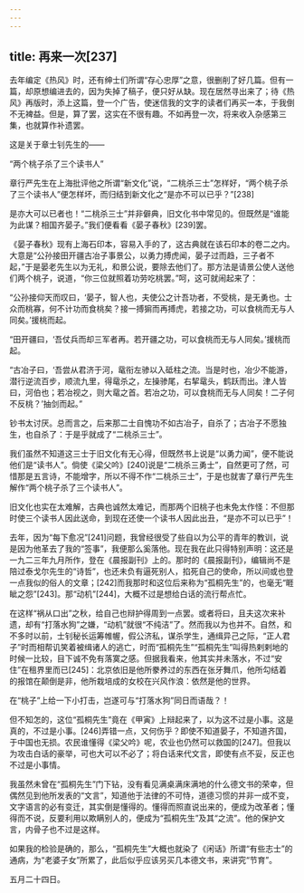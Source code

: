 ```yaml
---
---
---
```

title: 再来一次[237]
---




去年编定《热风》时，还有绅士们所谓“存心忠厚”之意，很删削了好几篇。但有一篇，却原想编进去的，因为失掉了稿子，便只好从缺。现在居然寻出来了；待《热风》再版时，添上这篇，登一个广告，使迷信我的文字的读者们再买一本，于我倒不无裨益。但是，算了罢，这实在不很有趣。不如再登一次，将来收入杂感第三集，也就算作补遗罢。

这是关于章士钊先生的——

“两个桃子杀了三个读书人”

章行严先生在上海批评他之所谓“新文化”说，“二桃杀三士”怎样好，“两个桃子杀了三个读书人”便怎样坏，而归结到新文化之“是亦不可以已乎？”[238]

是亦大可以已者也！“二桃杀三士”并非僻典，旧文化书中常见的。但既然是“谁能为此谋？相国齐晏子。”我们便看看《晏子春秋》[239]罢。

《晏子春秋》现有上海石印本，容易入手的了，这古典就在该石印本的卷二之内。大意是“公孙接田开疆古冶子事景公，以勇力搏虎闻，晏子过而趋，三子者不起，”于是晏老先生以为无礼，和景公说，要除去他们了。那方法是请景公使人送他们两个桃子，说道，“你三位就照着功劳吃桃罢。”呵，这可就闹起来了：

“公孙接仰天而叹曰，‘晏子，智人也，夫使公之计吾功者，不受桃，是无勇也。士众而桃寡，何不计功而食桃矣？接一搏猏而再搏虎，若接之功，可以食桃而无与人同矣。’援桃而起。

“田开疆曰，‘吾仗兵而却三军者再。若开疆之功，可以食桃而无与人同矣。’援桃而起。

“古冶子曰，‘吾尝从君济于河，鼋衔左骖以入砥柱之流。当是时也，冶少不能游，潜行逆流百步，顺流九里，得鼋杀之，左操骖尾，右挈鼋头，鹤跃而出。津人皆曰，河伯也；若冶视之，则大鼋之首。若冶之功，可以食桃而无与人同矣！二子何不反桃？’抽剑而起。”

钞书太讨厌。总而言之，后来那二士自愧功不如古冶子，自杀了；古冶子不愿独生，也自杀了：于是乎就成了“二桃杀三士”。

我们虽然不知道这三士于旧文化有无心得，但既然书上说是“以勇力闻”，便不能说他们是“读书人”。倘使《梁父吟》[240]说是“二桃杀三勇士”，自然更可了然，可惜那是五言诗，不能增字，所以不得不作“二桃杀三士”，于是也就害了章行严先生解作“两个桃子杀了三个读书人”。

旧文化也实在太难解，古典也诚然太难记，而那两个旧桃子也未免太作怪：不但那时使三个读书人因此送命，到现在还使一个读书人因此出丑，“是亦不可以已乎”！

去年，因为“每下愈况”[241]问题，我曾经很受了些自以为公平的青年的教训，说是因为他革去了我的“签事”，我便那么奚落他。现在我在此只得特别声明：这还是一九二三年九月所作，登在《晨报副刊》上的。那时的《晨报副刊》，编辑尚不是陪过泰戈尔先生的“诗哲”，也还未负有逼死别人，掐死自己的使命，所以间或也登一点我似的俗人的文章；[242]而我那时和这位后来称为“孤桐先生”的，也毫无“睚眦之怨”[243]。那“动机”[244]，大概不过是想给白话的流行帮点忙。

在这样“祸从口出”之秋，给自己也辩护得周到一点罢。或者将曰，且夫这次来补遗，却有“打落水狗”之嫌，“动机”就很“不纯洁”了。然而我以为也并不。自然，和不多时以前，士钊秘长运筹帷幄，假公济私，谋杀学生，通缉异己之际，“正人君子”时而相帮讥笑着被缉诸人的逃亡，时而“孤桐先生”“孤桐先生”叫得热剌剌地的时候一比较，目下诚不免有落寞之感。但据我看来，他其实并未落水，不过“安住”在租界里而已[245]：北京依旧是他所豢养过的东西在张牙舞爪，他所勾结着的报馆在颠倒是非，他所栽培成的女校在兴风作浪：依然是他的世界。

在“桃子”上给一下小打击，岂遂可与“打落水狗”同日而语哉？！

但不知怎的，这位“孤桐先生”竟在《甲寅》上辩起来了，以为这不过是小事。这是真的，不过是小事。[246]弄错一点，又何伤乎？即使不知道晏子，不知道齐国，于中国也无损。农民谁懂得《梁父吟》呢，农业也仍然可以救国的[247]。但我以为攻击白话的豪举，可也大可以不必了；将白话来代文言，即使有点不妥，反正也不过是小事情。

我虽然未曾在“孤桐先生”门下钻，没有看见满桌满床满地的什么德文书的荣幸，但偶然见到他所发表的“文言”，知道他于法律的不可恃，道德习惯的并非一成不变，文字语言的必有变迁，其实倒是懂得的。懂得而照直说出来的，便成为改革者；懂得而不说，反要利用以欺瞒别人的，便成为“孤桐先生”及其“之流”。他的保护文言，内骨子也不过是这样。

如果我的检验是确的，那么，“孤桐先生”大概也就染了《闲话》所谓“有些志士”的通病，为“老婆子女”所累了，此后似乎应该另买几本德文书，来讲究“节育”。

五月二十四日。